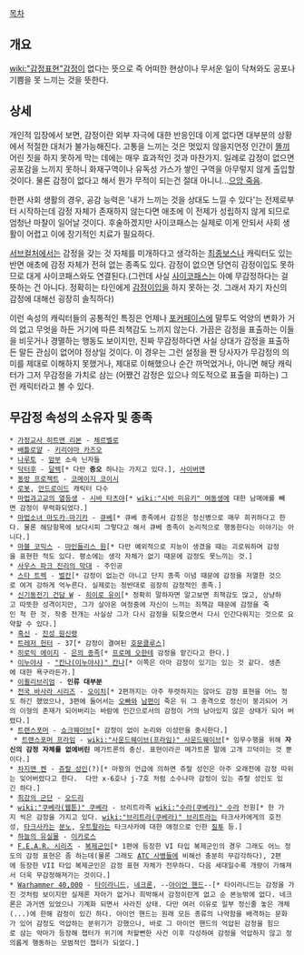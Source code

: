 {{{+1 無感情}}}

[[목차]]
== 개요 ==
[[wiki:"감정표현"감정]]이 없다는 뜻으로 즉 어떠한 현상이나 무서운 일이 닥쳐와도 공포나 기쁨을 못 느끼는 것을 뜻한다. 

== 상세 ==
개인적 입장에서 보면, 감정이란 외부 자극에 대한 반응인데 이게 없다면 대부분의 상황에서 적절한 대처가 불가능해진다. 고통을 느끼는 것은 멋있지 않을지언정 인간이 [[똘끼]] 어린 짓을 하지 못하게 막는 데에는 매우 효과적인 것과 마찬가지. 일례로 감정이 없으면 공포감을 느끼지 못하니 화재구역이나 유독성 가스가 쌓인 구역을 아무렇지 않게 출입할 것이다. 물론 감정이 없다고 해서 뭔가 무적이 되는건 절대 아니니...[[으앙 죽음]].

한편 사회 생활의 경우, 공감 능력은 '내가 느끼는 것을 상대도 느낄 수 있다'는 전제로부터 시작하는데 감정 자체가 존재하지 않는다면 애초에 이 전제가 성립하지 않게 되므로 엄청난 마찰이 일어날 것이다. 후술하겠지만 사이코패스는 실제로 이게 안되서 사회 생활이 어렵고 이에 장기적인 치료가 필요하다.

[[서브컬처]]에서는 감정을 갖는 것 자체를 미개하다고 생각하는 [[최종보스]]나 캐릭터도 있는 반면 애초에 감정 자체가 전혀 없는 종족도 있다. 감정이 없으면 당연히 감정이입도 못하므로 대게 사이코패스와도 연결된다.(그런데 사실 [[사이코패스]]는 아예 무감정하다는 걸 뜻하는 건 아니다. 정확히는 타인에게 [[감정이입]]을 하지 못하는 것. 그래서 자기 자신의 감정에 대해선 굉장히 솔직하다)

이런 속성의 캐릭터들의 공통적인 특징은 언제나 [[포커페이스]]에 말투도 억양의 변화가 거의 없고 무엇을 하든 거기에 따른 죄책감도 느끼지 않는다. 가끔은 감정을 표출하는 이들을 비웃거나 경멸하는 행동도 보이지만, 진짜 무감정하다면 사실 상대가 감정을 표출하든 말든 관심이 없어야 정상일 것이다. 이 경우는 그런 설정을 짠 당사자가 무감정의 의미를 제대로 이해하지 못했거나, 제대로 이해했으나 순간 까먹었거나, 아니면 해당 캐릭터가 그저 무감정을 가치로 삼는 (어쨌건 감정은 있으나 의도적으로 표출을 피하는) 그런 캐릭터라고 볼 수 있다.

== 무감정 속성의 소유자 및 종족 ==
 * [[가정교사 히트맨 리본]] - [[체르벨로]]
 * [[배틀로얄]] - [[키리야마 카즈오]]
 * [[나루토]] - [[암부]] 소속 닌자들
 * [[닥터후]] - [[달렉]][* 다만 '''증오''' 하나는 가지고 있다.], [[사이버맨]]
 * [[동방 프로젝트]] - [[코메이지 코이시]]
 * [[로봇]], [[안드로이드]] 캐릭터 다수
 * [[마법과고교의 열등생]] - [[시바 타츠야]][* [[wiki:"시바 미유키" 여동생]]에 대한 남매애를 빼면 감정이 무력화되었다.]
 * [[마법소녀 마도카☆마기카]] - [[큐베]][* 큐베 종족에서 감정은 정신병으로 매우 희귀하다고 한다. 물론 해당항목에 보다시피 그렇다고 해서 큐베 종족이 논리적으로 행동한다는 이야기는 아니다.]
 * [[마블 코믹스]] - [[마인들리스 원]][* 다만 예외적으로 지능이 생겼을 때는 괴로워하며 감정을 표현한 적도 있다. 평소에는 생각 자체가 없기 때문에 감정도 못느끼는 것.]
 * [[사우스 파크 진리의 막대]] - 주인공
 * [[스타 트렉]] - [[벌칸]][* 감정이 없는건 아니고 단지 종족 이념 때문에 감정을 저열한 것으로 여겨 강하게 억누른다. 실제로는 정반대로 굉장히 감정적인 종족.] 
 * [[신기동전기 건담 W]] - [[히이로 유이]][* 정확히 말하자면 알고보면 죄책감도 많고, 상냥하고 따뜻한 성격이지만, 그가 살아온 여정중에 자신이 느끼는 죄책감 때문에 감정을 죽인 척 한 것. 작중 전개는 사실상 그가 다시 감정을 되찾으면서 다시 인간다워지는 것으로 요약할 수 있다.]
 * [[흑신]] - [[진성 원신령]]
 * [[트레저 헌터]] - 37[* 감정이 결여된 [[호문클루스]]]
 * [[히로익 에이지]] - [[은의 종족]][* [[프로메 오]]한테 감정을 맡긴다고 한다.]
 * [[이누야샤]] - [["칸나(이누야샤)" 칸나]][* 이쪽은 아마 감정이 있기는 있는 것 같다. 생존에 대한 욕구라든가.]
 * [[이퀼리브리엄]] - '''인류 대부분'''
 * [[전국 바사라 시리즈]] - [[오이치(전국 바사라)|오이치]][* 2편까지는 아주 뚜렷하지는 않아도 감정 표현을 어느 정도 하긴 했었으나, 3편에 들어서는 [[오다 노부나가(전국 바사라)|오빠]]와 [[아자이 나가마사(전국 바사라)|남편]]이 죽은 뒤 그 충격으로 정신이 붕괴되어 거의 이형의 존재가 되어버리는 바람에 인간으로서의 감정이 거의 남아있지 않은 상태가 되어 버렸다.]
 * [[트랜스포머]] - [[쇼크웨이브]][* 감정이 없이 논리와 이성만을 중시한다.]
  * [[트랜스포머 프라임]] - [[wiki:"사운드웨이브(프라임)" 사운드웨이브]][* 임무수행을 위해 '''자신의 감정 자체를 없에버린''' 메가트론의 충신. 표현이라곤 메가트론 말에 고개 끄덕이는 것 뿐이다.]
 * [[차지맨 켄]] - [[쥬랄 성인]](?)[* 마왕의 언급에 의하면 쥬랄 성인은 아주 오래전에 감정 따위는 잊어버렸다고 한다.  다만 x-6호나 j-7호 처럼 소수나마 감정이 있는 쥬랄 성인도 있긴 하다.]
 * [[최강의 군단]] - [[오드리(최강의 군단)|오드리]]
 * [[wiki:"쿠베라(웹툰)" 쿠베라]] - 브리트라족 [[wiki:"수라(쿠베라)" 수라]] 전원[* 한 가지 씩은 감정을 가지고 있다. [[wiki:"브리트라(쿠베라)" 브리트라]]는 타크사카에게의 호전성, [[타크사카]]는 [[분노]], [[우트팔라]]는 타크사카에 대한 애정으로 인한 [[질투]] 등.]
 * [[하늘의 유실물]] - [[이카로스]]
 * [[F.E.A.R. 시리즈]] - [[복제군인]][* 1편에 등장한 VI 타입 복제군인의 경우 그래도 어느 정도의 감정 표현은 좀 하는데(물론 그래도 [[ATC 사병]]들에 비해선 충분히 무감각하다), 2편에 등장한 VII 타입 복제군인은 감정 표현 자체가 전무하다. 다음 세대일수록 개량이 가해져서 더욱 무감정해져가는 것이다.]
 * [[Warhammer 40,000]] - [[타이라니드]], [[네크론]], --[[아이언 핸드]]--[* 타이라니드는 감정을 가진 것처럼 보이지만 실제론 자아가 없거나 희박해서 감정이란게 없고 순 본능밖에 없다. 네크론은 과거엔 있었으나 기계화 되면서 사라진 상태. 다만 여러 이유로 일부 정신줄 놓은 개체(...)에 한해 감정이 있긴 하다. 아이언 핸드는 원래 모든 종류의 나약함을 배격하는 문화가 있어 감정도 억압하는 분위기가 강했으나, 바로 그 아이언 핸드의 억압된 감정을 힘으로 삼는 악마가 등장해 챕터가 위기에 처할뻔한 사건 이후 각성하여 감정을 억압하지 않고 정의롭게 행동하는 모범적인 챕터가 되었다.]
